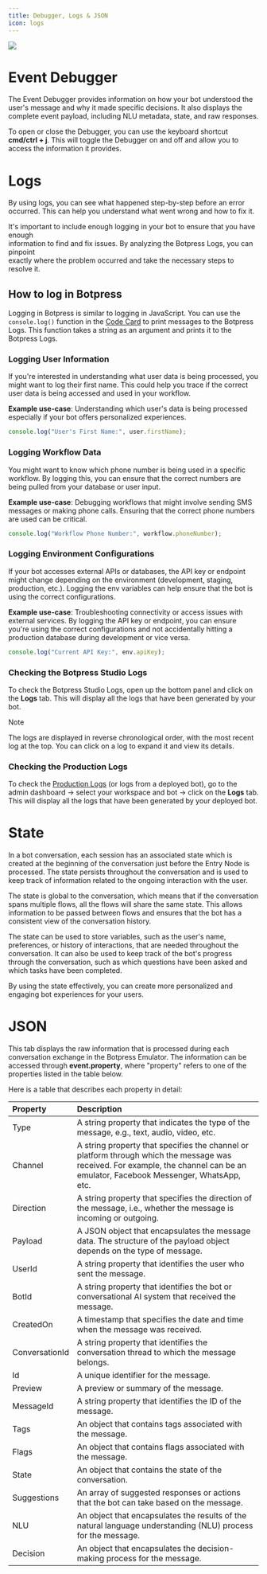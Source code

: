 ```yaml
---
title: Debugger, Logs & JSON
icon: logs
---
```


<Img src="./assets/event-debugger-logs-json.png" />

# Event Debugger

The Event Debugger provides information on how your bot understood the user's message and why it made specific decisions. It also displays the complete event payload, including NLU metadata, state, and raw responses.

To open or close the Debugger, you can use the keyboard shortcut **cmd/ctrl + j**. This will toggle the Debugger on and off and allow you to access the information it provides.

# Logs

By using logs, you can see what happened step-by-step before an error occurred. This can help you understand what went wrong and how to fix it.

It's important to include enough logging in your bot to ensure that you have enough\
information to find and fix issues. By analyzing the Botpress Logs, you can pinpoint\
exactly where the problem occurred and take the necessary steps to resolve it.

## How to log in Botpress

Logging in Botpress is similar to logging in JavaScript. You can use the `console.log()` function in the [Code Card](/guides/studio/cards/execute) to print messages to the Botpress Logs. This function takes a string as an argument and prints it to the Botpress Logs.

### Logging User Information

If you're interested in understanding what user data is being processed, you might want to log their first name. This could help you trace if the correct user data is being accessed and used in your workflow.

**Example use-case**: Understanding which user's data is being processed especially if your bot offers personalized experiences.

```javascript
console.log("User's First Name:", user.firstName);
```

### Logging Workflow Data

You might want to know which phone number is being used in a specific workflow. By logging this, you can ensure that the correct numbers are being pulled from your database or user input.

**Example use-case**: Debugging workflows that might involve sending SMS messages or making phone calls. Ensuring that the correct phone numbers are used can be critical.

```javascript
console.log("Workflow Phone Number:", workflow.phoneNumber);
```

### Logging Environment Configurations

If your bot accesses external APIs or databases, the API key or endpoint might change depending on the environment (development, staging, production, etc.). Logging the env variables can help ensure that the bot is using the correct configurations.

**Example use-case**: Troubleshooting connectivity or access issues with external services. By logging the API key or endpoint, you can ensure you're using the correct configurations and not accidentally hitting a production database during development or vice versa.

```javascript
console.log("Current API Key:", env.apiKey);
```

### Checking the Botpress Studio Logs

To check the Botpress Studio Logs, open up the bottom panel and click on the **Logs** tab. This will display all the logs that have been generated by your bot.

<Note>
Note

The logs are displayed in reverse chronological order, with the most recent log at the top. You can click on a log to expand it and view its details.
</Note>

### Checking the Production Logs

To check the [Production Logs](/guides/dashboard/bot/logs) (or logs from a deployed bot), go to the admin dashboard -> select your workspace and bot -> click on the **Logs** tab. This will display all the logs that have been generated by your deployed bot.

# State

In a bot conversation, each session has an associated state which is created at the beginning of the conversation just before the Entry Node is processed. The state persists throughout the conversation and is used to keep track of information related to the ongoing interaction with the user.

The state is global to the conversation, which means that if the conversation spans multiple flows, all the flows will share the same state. This allows information to be passed between flows and ensures that the bot has a consistent view of the conversation history.

The state can be used to store variables, such as the user's name, preferences, or history of interactions, that are needed throughout the conversation. It can also be used to keep track of the bot's progress through the conversation, such as which questions have been asked and which tasks have been completed.

By using the state effectively, you can create more personalized and engaging bot experiences for your users.

# JSON

This tab displays the raw information that is processed during each conversation exchange in the Botpress Emulator. The information can be accessed through **event.property**, where "property" refers to one of the properties listed in the table below.

Here is a table that describes each property in detail:

| Property       | Description                                                                                                                                                                      |
| :------------- | :------------------------------------------------------------------------------------------------------------------------------------------------------------------------------- |
| Type           | A string property that indicates the type of the message, e.g., text, audio, video, etc.                                                                                         |
| Channel        | A string property that specifies the channel or platform through which the message was received. For example, the channel can be an emulator, Facebook Messenger, WhatsApp, etc. |
| Direction      | A string property that specifies the direction of the message, i.e., whether the message is incoming or outgoing.                                                                |
| Payload        | A JSON object that encapsulates the message data. The structure of the payload object depends on the type of message.                                                            |
| UserId         | A string property that identifies the user who sent the message.                                                                                                                 |
| BotId          | A string property that identifies the bot or conversational AI system that received the message.                                                                                 |
| CreatedOn      | A timestamp that specifies the date and time when the message was received.                                                                                                      |
| ConversationId | A string property that identifies the conversation thread to which the message belongs.                                                                                          |
| Id             | A unique identifier for the message.                                                                                                                                             |
| Preview        | A preview or summary of the message.                                                                                                                                             |
| MessageId      | A string property that identifies the ID of the message.                                                                                                                         |
| Tags           | An object that contains tags associated with the message.                                                                                                                        |
| Flags          | An object that contains flags associated with the message.                                                                                                                       |
| State          | An object that contains the state of the conversation.                                                                                                                           |
| Suggestions    | An array of suggested responses or actions that the bot can take based on the message.                                                                                           |
| NLU            | An object that encapsulates the results of the natural language understanding (NLU) process for the message.                                                                     |
| Decision       | An object that encapsulates the decision-making process for the message.                                                                                                         |
